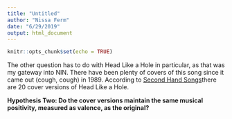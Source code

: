 ```yaml
---
title: "Untitled"
author: "Nissa Ferm"
date: "6/29/2019"
output: html_document
---
```


```r
knitr::opts_chunk$set(echo = TRUE)
```



The other question has to do with Head Like a Hole in particular, as that was my gateway into NIN. There have been plenty of covers of this song since it came out (cough, cough) in 1989. According to [Second Hand Songs](https://secondhandsongs.com/performance/1086/versions#nav-entity)there are 20 cover versions of Head Like a Hole. 

  **Hypothesis Two: Do the cover versions maintain the same musical positivity, measured as valence, as the original?**